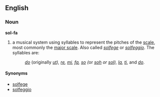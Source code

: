 ==English==
===Noun===
'''sol-fa'''

# a musical system using syllables to represent the pitches of the [[scale]], most commonly the [[major scale]].  Also called ''[[solfege]]'' or ''[[solfeggio]]''.  The syllables are:
#: ''[[do]]'' (originally ''[[ut]]), [[re]], [[mi]], [[fa]], [[so]] (''or '' [[soh]] or [[sol]]), [[la]], [[ti]]'', and ''[[do]]''.

====Synonyms====
*[[solfege]]
*[[solfeggio]]